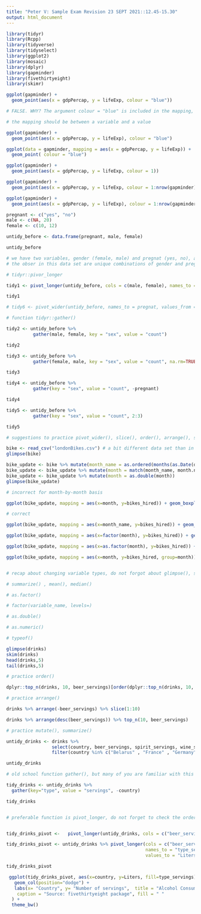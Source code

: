 ```yaml
---
title: "Peter V: Sample Exam Revision 23 SEPT 2021::12.45-15.30"
output: html_document
---
```


```r
library(tidyr)
library(Rcpp)
library(tidyverse)
library(tidyselect)
library(ggplot2)
library(mosaic)
library(dplyr)
library(gapminder)
library(fivethirtyeight)
library(skimr)
```

```r

ggplot(gapminder) +
  geom_point(aes(x = gdpPercap, y = lifeExp, colour = "blue"))

# FALSE. WHY? The argument colour = "blue" is included in the mapping, and as such it is treated as an aesthetic argument. 

# the mapping should be between a variable and a value 

ggplot(gapminder) +
  geom_point(aes(x = gdpPercap, y = lifeExp), colour = "blue")

ggplot(data = gapminder, mapping = aes(x = gdpPercap, y = lifeExp)) + 
  geom_point( colour = "blue")

ggplot(gapminder) +
  geom_point(aes(x = gdpPercap, y = lifeExp, colour = 1))

ggplot(gapminder) +
  geom_point(aes(x = gdpPercap, y = lifeExp, colour = 1:nrow(gapminder)))

ggplot(gapminder) +
  geom_point(aes(x = gdpPercap, y = lifeExp), colour = 1:nrow(gapminder))

```

```r

pregnant <- c("yes", "no")
male <- c(NA, 20)
female <- c(10, 12)

untidy_before <- data.frame(pregnant, male, female)

untidy_before

# we have two variables, gender (female, male) and pregnat (yes, no), and then we have count 
# the obser in this data set are unique combinations of gender and pregnancy status

# tidyr::pivor_longer

tidy1 <- pivot_longer(untidy_before, cols = c(male, female), names_to = "sex", values_to = "count") %>% na.omit()

tidy1

# tidy6 <- pivot_wider(untidy_before, names_to = pregnat, values_from = female) look at this

# function tidyr::gather()

tidy2 <- untidy_before %>% 
          gather(male, female, key = "sex", value = "count")

tidy2

tidy3 <- untidy_before %>% 
          gather(female, male, key = "sex", value = "count", na.rm=TRUE)

tidy3

tidy4 <- untidy_before %>% 
          gather(key = "sex", value = "count", -pregnant)

tidy4

tidy5 <- untidy_before %>% 
          gather(key = "sex", value = "count", 2:3)

tidy5

# suggestions to practice pivot_wider(), slice(), order(), arrange(), summarize(), mutate(),  group_by(), filter(), select()

```

```r

bike <- read_csv("londonBikes.csv") # a bit different data set than in the sample exam we have shared with you
glimpse(bike)

bike_update <- bike %>% mutate(month_name = as.ordered(months(as.Date(date, '%d-%m-%Y'))))
bike_update <- bike_update %>% mutate(month = match(month_name, month.name))
bike_update <- bike_update %>% mutate(month = as.double(month))
glimpse(bike_update)

# incorrect for month-by-month basis

ggplot(bike_update, mapping = aes(x=month, y=bikes_hired)) + geom_boxplot()

# correct

ggplot(bike_update, mapping = aes(x=month_name, y=bikes_hired)) + geom_boxplot()

ggplot(bike_update, mapping = aes(x=factor(month), y=bikes_hired)) + geom_boxplot()

ggplot(bike_update, mapping = aes(x=as.factor(month), y=bikes_hired)) + geom_boxplot()

ggplot(bike_update, mapping = aes(x=month, y=bikes_hired, group=month)) + geom_boxplot()


# recap about changing variable types, do not forgot about glimpse(), skim()!

# summarize() , mean(), median() 

# as.factor()

# factor(variable_name, levels=)

# as.double()

# as.numeric()

# typeof()

```


```r

glimpse(drinks)
skim(drinks)
head(drinks,5)
tail(drinks,5)

# practice order()

dplyr::top_n(drinks, 10, beer_servings)[order(dplyr::top_n(drinks, 10, beer_servings)$beer_servings, decreasing = TRUE), ]

# practice arrange()

drinks %>% arrange(-beer_servings) %>% slice(1:10)

drinks %>% arrange(desc(beer_servings)) %>% top_n(10, beer_servings)


```

```r

# practice mutate(), summarize()

untidy_drinks <- drinks %>%
                 select(country, beer_servings, spirit_servings, wine_servings) %>%
                 filter(country %in% c("Belarus" , "France" , "Germany" , "Saudi Arabia" , "United Kingdom"))

untidy_drinks

```

```r

# old school function gather(), but many of you are familiar with this one.. 

tidy_drinks <- untidy_drinks %>% 
  gather(key="type", value = "servings", -country)

tidy_drinks 


# preferable function is pivot_longer, do not forget to check the order of the variables!


tidy_drinks_pivot <-   pivot_longer(untidy_drinks, cols = c("beer_servings", "spirit_servings", "wine_servings"),  names_to = "type_servings", values_to = "Liters")

tidy_drinks_pivot <- untidy_drinks %>% pivot_longer(cols = c("beer_servings", "wine_servings", "spirit_servings"), 
                                                    names_to = "type_servings", 
                                                    values_to = "Liters")

tidy_drinks_pivot 
```
  
```r

 ggplot(tidy_drinks_pivot, aes(x=country, y=Liters, fill=type_servings)) +
   geom_col(position="dodge") +
   labs(x= "Country", y= "Number of servings",  title = "Alcohol Consumption in 5 countries",
    caption = "Source: fivethirtyeight package", fill = " "
  ) +
  theme_bw() 
```